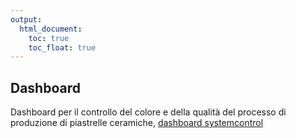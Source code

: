 ---
output:
  html_document: 
    toc: true
    toc_float: true
---

<link rel="stylesheet" href="styles.css" type="text/css">

## Dashboard 

Dashboard per il controllo del colore e della qualità del processo di produzione di piastrelle ceramiche, [dashboard systemcontrol](https://produzioneperfetta.shinyapps.io/systemcontrol/)